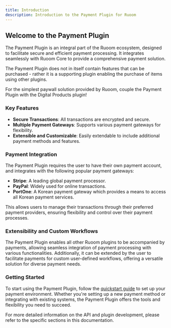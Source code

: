 ```yaml
---
title: Introduction
description: Introduction to the Payment Plugin for Ruoom
---
```


## Welcome to the Payment Plugin

The Payment Plugin is an integral part of the Ruoom ecosystem, designed to facilitate secure and efficient payment processing. It integrates seamlessly with Ruoom Core to provide a comprehensive payment solution.

The Payment Plugin does not in itself contain features that can be purchased - rather it is a supporting plugin enabling the purchase of items using other plugins.

For the simplest paywall solution provided by Ruoom, couple the Payment Plugin with the Digital Products plugin!

### Key Features

- **Secure Transactions**: All transactions are encrypted and secure.
- **Multiple Payment Gateways**: Supports various payment gateways for flexibility.
- **Extensible and Customizable**: Easily extendable to include additional payment methods and features.

### Payment Integration

The Payment Plugin requires the user to have their own payment account, and integrates with the following popular payment gateways:

- **Stripe**: A leading global payment processor.
- **PayPal**: Widely used for online transactions.
- **PortOne**: A Korean payment gateway which provides a means to access all Korean payment services.

This allows users to manage their transactions through their preferred payment providers, ensuring flexibility and control over their payment processes.

### Extensibility and Custom Workflows

The Payment Plugin enables all other Ruoom plugins to be accompanied by payments, allowing seamless integration of payment processing with various functionalities. Additionally, it can be extended by the user to facilitate payments for custom user-defined workflows, offering a versatile solution for diverse payment needs.

### Getting Started

To start using the Payment Plugin, follow the [quickstart guide](quickstart) to set up your payment environment. Whether you're setting up a new payment method or integrating with existing systems, the Payment Plugin offers the tools and flexibility you need to succeed.

For more detailed information on the API and plugin development, please refer to the specific sections in this documentation.
